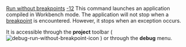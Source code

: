 [[Property:title|Run without breakpoints]]
[[Property:weight|-12]]
This command launches an application compiled in Workbench mode. The application will not stop when a [[Breakpoints: Introduction|breakpoint]]  is encountered. However, it stops when an exception occurs. 

It is accessible through the '''project''' toolbar (  [[Image:debug-run-without-breakpoint-icon]]  ) or through the '''debug''' menu. 

{{seealso| '''See Also''' <br/>
[[Eiffel Debugger Execution: Introduction|Execution commands]]  <br/>
[[Generating executables|Compiling in Workbench mode]]  }}





